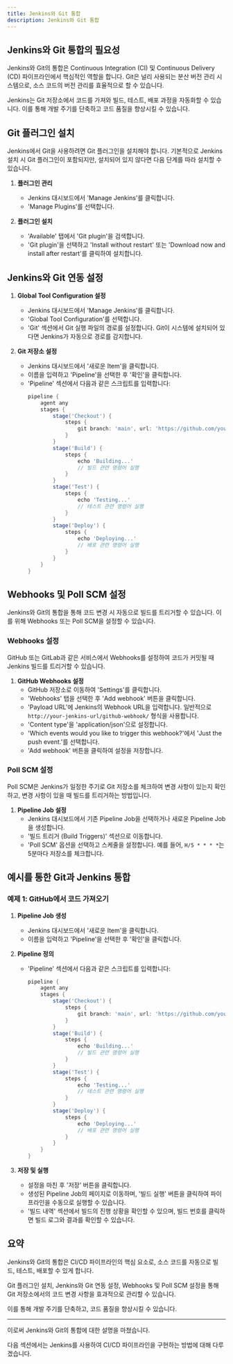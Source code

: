 ```yaml
---
title: Jenkins와 Git 통합
description: Jenkins와 Git 통합
---
```

## Jenkins와 Git 통합의 필요성

Jenkins와 Git의 통합은 Continuous Integration (CI) 및 Continuous Delivery (CD) 파이프라인에서 핵심적인 역할을 합니다. Git은 널리 사용되는 분산 버전 관리 시스템으로, 소스 코드의 버전 관리를 효율적으로 할 수 있습니다. 

Jenkins는 Git 저장소에서 코드를 가져와 빌드, 테스트, 배포 과정을 자동화할 수 있습니다. 이를 통해 개발 주기를 단축하고 코드 품질을 향상시킬 수 있습니다.

## Git 플러그인 설치

Jenkins에서 Git을 사용하려면 Git 플러그인을 설치해야 합니다. 기본적으로 Jenkins 설치 시 Git 플러그인이 포함되지만, 설치되어 있지 않다면 다음 단계를 따라 설치할 수 있습니다.

1. **플러그인 관리**
   - Jenkins 대시보드에서 'Manage Jenkins'를 클릭합니다.
   - 'Manage Plugins'를 선택합니다.

2. **플러그인 설치**
   - 'Available' 탭에서 'Git plugin'을 검색합니다.
   - 'Git plugin'을 선택하고 'Install without restart' 또는 'Download now and install after restart'를 클릭하여 설치합니다.

## Jenkins와 Git 연동 설정

1. **Global Tool Configuration 설정**
   - Jenkins 대시보드에서 'Manage Jenkins'를 클릭합니다.
   - 'Global Tool Configuration'를 선택합니다.
   - 'Git' 섹션에서 Git 실행 파일의 경로를 설정합니다. Git이 시스템에 설치되어 있다면 Jenkins가 자동으로 경로를 감지합니다.

2. **Git 저장소 설정**
   - Jenkins 대시보드에서 '새로운 Item'을 클릭합니다.
   - 이름을 입력하고 'Pipeline'을 선택한 후 '확인'을 클릭합니다.
   - 'Pipeline' 섹션에서 다음과 같은 스크립트를 입력합니다:
     ```groovy
     pipeline {
         agent any
         stages {
             stage('Checkout') {
                 steps {
                     git branch: 'main', url: 'https://github.com/your-repository.git'
                 }
             }
             stage('Build') {
                 steps {
                     echo 'Building...'
                     // 빌드 관련 명령어 실행
                 }
             }
             stage('Test') {
                 steps {
                     echo 'Testing...'
                     // 테스트 관련 명령어 실행
                 }
             }
             stage('Deploy') {
                 steps {
                     echo 'Deploying...'
                     // 배포 관련 명령어 실행
                 }
             }
         }
     }
     ```

## Webhooks 및 Poll SCM 설정

Jenkins와 Git의 통합을 통해 코드 변경 시 자동으로 빌드를 트리거할 수 있습니다. 이를 위해 Webhooks 또는 Poll SCM을 설정할 수 있습니다.

### Webhooks 설정

GitHub 또는 GitLab과 같은 서비스에서 Webhooks를 설정하여 코드가 커밋될 때 Jenkins 빌드를 트리거할 수 있습니다.

1. **GitHub Webhooks 설정**
   - GitHub 저장소로 이동하여 'Settings'를 클릭합니다.
   - 'Webhooks' 탭을 선택한 후 'Add webhook' 버튼을 클릭합니다.
   - 'Payload URL'에 Jenkins의 Webhook URL을 입력합니다. 일반적으로 `http://your-jenkins-url/github-webhook/` 형식을 사용합니다.
   - 'Content type'을 'application/json'으로 설정합니다.
   - 'Which events would you like to trigger this webhook?'에서 'Just the push event.'를 선택합니다.
   - 'Add webhook' 버튼을 클릭하여 설정을 저장합니다.

### Poll SCM 설정

Poll SCM은 Jenkins가 일정한 주기로 Git 저장소를 체크하여 변경 사항이 있는지 확인하고, 변경 사항이 있을 때 빌드를 트리거하는 방법입니다.

1. **Pipeline Job 설정**
   - Jenkins 대시보드에서 기존 Pipeline Job을 선택하거나 새로운 Pipeline Job을 생성합니다.
   - '빌드 트리거 (Build Triggers)' 섹션으로 이동합니다.
   - 'Poll SCM' 옵션을 선택하고 스케줄을 설정합니다. 예를 들어, `H/5 * * * *`는 5분마다 저장소를 체크합니다.

## 예시를 통한 Git과 Jenkins 통합

### 예제 1: GitHub에서 코드 가져오기

1. **Pipeline Job 생성**
   - Jenkins 대시보드에서 '새로운 Item'을 클릭합니다.
   - 이름을 입력하고 'Pipeline'을 선택한 후 '확인'을 클릭합니다.

2. **Pipeline 정의**
   - 'Pipeline' 섹션에서 다음과 같은 스크립트를 입력합니다:
     ```groovy
     pipeline {
         agent any
         stages {
             stage('Checkout') {
                 steps {
                     git branch: 'main', url: 'https://github.com/your-repository.git'
                 }
             }
             stage('Build') {
                 steps {
                     echo 'Building...'
                     // 빌드 관련 명령어 실행
                 }
             }
             stage('Test') {
                 steps {
                     echo 'Testing...'
                     // 테스트 관련 명령어 실행
                 }
             }
             stage('Deploy') {
                 steps {
                     echo 'Deploying...'
                     // 배포 관련 명령어 실행
                 }
             }
         }
     }
     ```

3. **저장 및 실행**
   - 설정을 마친 후 '저장' 버튼을 클릭합니다.
   - 생성된 Pipeline Job의 페이지로 이동하며, '빌드 실행' 버튼을 클릭하여 파이프라인을 수동으로 실행할 수 있습니다.
   - '빌드 내역' 섹션에서 빌드의 진행 상황을 확인할 수 있으며, 빌드 번호를 클릭하면 빌드 로그와 결과를 확인할 수 있습니다.

## 요약

Jenkins와 Git의 통합은 CI/CD 파이프라인의 핵심 요소로, 소스 코드를 자동으로 빌드, 테스트, 배포할 수 있게 합니다. 

Git 플러그인 설치, Jenkins와 Git 연동 설정, Webhooks 및 Poll SCM 설정을 통해 Git 저장소에서의 코드 변경 사항을 효과적으로 관리할 수 있습니다. 

이를 통해 개발 주기를 단축하고, 코드 품질을 향상시킬 수 있습니다.

---

이로써 Jenkins와 Git의 통합에 대한 설명을 마쳤습니다.

다음 섹션에서는 Jenkins를 사용하여 CI/CD 파이프라인을 구현하는 방법에 대해 다루겠습니다.
